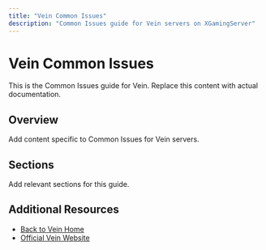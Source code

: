 ```yaml
---
title: "Vein Common Issues"
description: "Common Issues guide for Vein servers on XGamingServer"
---
```


# Vein Common Issues

This is the Common Issues guide for Vein. Replace this content with actual documentation.

## Overview

Add content specific to Common Issues for Vein servers.

## Sections

Add relevant sections for this guide.

## Additional Resources

- [Back to Vein Home](./index)
- [Official Vein Website](https://example.com)
